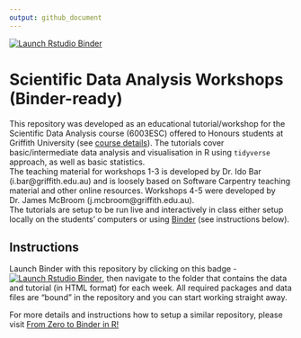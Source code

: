 ```yaml
---
output: github_document
---
```

<!-- badges: start -->
[![Launch Rstudio Binder](http://mybinder.org/badge_logo.svg)](https://mybinder.org/v2/gh/IdoBar/6003ESC_workshops_binder/main?urlpath=rstudio)
<!-- badges: end -->

# Scientific Data Analysis Workshops (Binder-ready)

This repository was developed as an educational tutorial/workshop for the Scientific Data Analysis course (6003ESC) offered to Honours students at Griffith University (see [course details](https://www.griffith.edu.au/study/courses/scientific-data-analysis-6003ESC)). The tutorials cover basic/intermediate data analysis and visualisation in R using `tidyverse` approach, as well as basic statistics.  
The teaching material for workshops 1-3 is developed by Dr. Ido Bar (i.bar@griffith.edu.au) and is loosely based on Software Carpentry teaching material and other online resources. Workshops 4-5 were developed by Dr. James McBroom (j.mcbroom@griffith.edu.au).  
The tutorials are setup to be run live and interactively in class either setup locally on the students' computers or using [Binder](https://mybinder.org/) (see instructions below).

## Instructions 
Launch Binder with this repository by clicking on this badge - [![Launch Rstudio Binder](http://mybinder.org/badge_logo.svg)](https://mybinder.org/v2/gh/IdoBar/6003ESC_workshops_binder/main?urlpath=rstudio){target="_blank"}, then navigate to the folder that contains the data and tutorial (in HTML format) for each week. All required packages and data files are "bound" in the repository and you can start working straight away.  

For more details and instructions how to setup a similar repository, please visit [From Zero to Binder in R!](https://github.com/alan-turing-institute/the-turing-way/blob/master/workshops/boost-research-reproducibility-binder/workshop-presentations/zero-to-binder-r.md)


